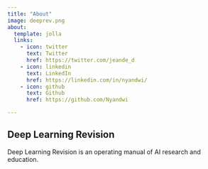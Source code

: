 ```yaml
---
title: "About"
image: deeprev.png
about:
  template: jolla
  links:
    - icon: twitter
      text: Twitter
      href: https://twitter.com/jeande_d
    - icon: linkedin
      text: LinkedIn
      href: https://linkedin.com/in/nyandwi/
    - icon: github
      text: Github
      href: https://github.com/Nyandwi

---
```

## Deep Learning Revision

Deep Learning Revision is an operating manual of AI research and education.
